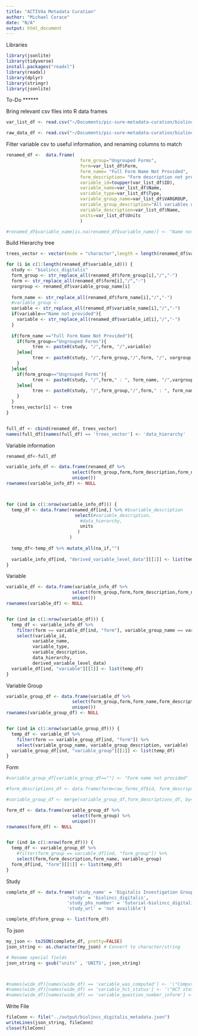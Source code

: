 ```yaml
---
title: "ACTIV4a Metadata Curation"
author: "Michael Corace"
date: "N/A"
output: html_document
---
```


Libraries
```r
library(jsonlite)
library(tidyverse)
install.packages("readxl")
library(readxl)
library(dplyr)
library(stringr)
library(jsonlite)
```

To-Do
******

Bring relevant csv files into R data frames
```r

var_list_df <- read.csv("~/Documents/pic-sure-metadata-curation/biolincc_digitalis/input/var_list.csv")

raw_data_df <- read.csv("~/Documents/pic-sure-metadata-curation/biolincc_digitalis/input/xfer_dig_teaching_v2021_07_15.csv")


```


Filter variable csv to useful information, and renaming columns to match
```r
renamed_df <-  data.frame(
                            form_group="Ungrouped Forms",
                            form=var_list_df$Form,
                            form_name= "Full Form Name Not Provided",
                            form_description= "Form description not provided",
                            variable_id=toupper(var_list_df$ID),
                            variable_name=var_list_df$Name,
                            variable_type=var_list_df$Type,
                            variable_group_name=var_list_df$VARGROUP,
                            variable_group_description="All variables within the group",
                            variable_description=var_list_df$Name,
                            units=var_list_df$Units
                            )

#renamed_df$variable_name[is.na(renamed_df$variable_name)] <- "Name not provided"

```


Build Hierarchy tree
```r
trees_vector <- vector(mode = "character",length = length(renamed_df$variable_id))

for (i in c(1:length(renamed_df$variable_id))) {
  study <- "biolincc_digitalis"
  form_group <- str_replace_all(renamed_df$form_group[i],"/","-")
  form <- str_replace_all(renamed_df$form[i],"/","-")
  vargroup <- renamed_df$variable_group_name[i]
  
  form_name <- str_replace_all(renamed_df$form_name[i],"/","-")
  #variable_group <- 
  variable <- str_replace_all(renamed_df$variable_name[i],"/","-")
  if(variable=="Name not provided"){
    variable <- str_replace_all(renamed_df$variable_id[i],"/","-")
  }
  
  if(form_name =="Full Form Name Not Provided"){
    if(form_group=="Ungrouped Forms"){
          tree <- paste0(study, "/",form, "/",variable)
    }else{
          tree <- paste0(study, "/",form_group,"/",form, "/", vargroup, "/",variable)
    }
  }else{
    if(form_group=="Ungrouped Forms"){
          tree <- paste0(study, "/",form," : ", form_name, "/",vargroup, "/", variable)
    }else{
          tree <- paste0(study, "/",form_group,"/",form," : ", form_name, "/",variable)
    }
  }
  trees_vector[i] <- tree
}  


full_df <- cbind(renamed_df, trees_vector)
names(full_df)[names(full_df) == 'trees_vector'] <- 'data_hierarchy'

```



Variable information
```r
renamed_df<-full_df

variable_info_df <- data.frame(renamed_df %>%
                         select(form_group,form,form_description,form_name,variable_group_name, variable_group_description, variable_id,variable_name,variable_type, units, data_hierarchy,variable_description ) %>%
                         unique())
rownames(variable_info_df) <- NULL



for (ind in c(1:nrow(variable_info_df))) {
  temp_df <- data.frame(renamed_df[ind,] %>% #$variable_description
                          select(#variable_description,
                            #data_hierarchy,
                            units
                           )
                        )
  
  temp_df<-temp_df %>% mutate_all(na_if,"")
  
  variable_info_df[ind, "derived_variable_level_data"][[1]] <- list(temp_df)
}
```


Variable
```r
variable_df <- data.frame(variable_info_df %>%
                         select(form_group,form,form_description,form_name,variable_group_name, variable_group_description) %>%
                         unique())
rownames(variable_df) <- NULL


for (ind in c(1:nrow(variable_df))) {
  temp_df <- variable_info_df %>%
    filter(form == variable_df[ind, "form"], variable_group_name == variable_df[ind, "variable_group_name"]) %>%
    select(variable_id, 
          variable_name, 
          variable_type,
          variable_description,
          data_hierarchy, 
          derived_variable_level_data)
  variable_df[ind, "variable"][[1]] <- list(temp_df)
}
```


Variable Group
```r
variable_group_df <- data.frame(variable_df %>%
                         select(form_group,form,form_name,form_description) %>%
                         unique())
rownames(variable_group_df) <- NULL


for (ind in c(1:nrow(variable_group_df))) {
  temp_df <- variable_df %>%
    filter(form == variable_group_df[ind, "form"]) %>%
    select(variable_group_name, variable_group_description, variable)
  variable_group_df[ind, "variable_group"][[1]] <- list(temp_df)
}
```


Form
```r

#variable_group_df[variable_group_df==""] <- "Form name not provided"

#form_descriptions_df <- data.frame(form=raw_forms_df$id, form_description=raw_forms_df$display_name)

#variable_group_df <- merge(variable_group_df,form_descriptions_df, by="form", all = TRUE)

form_df <- data.frame(variable_group_df %>%
                         select(form_group) %>%
                         unique())
rownames(form_df) <- NULL


for (ind in c(1:nrow(form_df))) {
  temp_df <- variable_group_df %>%
    #filter(form_group == variable_df[ind, "form_group"]) %>%
    select(form,form_description,form_name, variable_group)
  form_df[ind, "form"][[1]] <- list(temp_df)
}
```

Study
```r
complete_df <- data.frame('study_name' = 'Digitalis Investigation Group (DIG) Trial : Dataset for Teaching Purposes',
                       'study' = 'biolincc_digitalis',
                       'study_phs_number' = 'tutorial-biolincc_digitalis',
                       'study_url' = 'not availible')

complete_df$form_group <- list(form_df)
```

To json
```r
my_json <- toJSON(complete_df, pretty=FALSE)
json_string <- as.character(my_json) # Convert to character/string

# Rename special fields
json_string <- gsub("units" , 'UNITS', json_string)



#names(wide_df)[names(wide_df) == 'variable_was_computed'] <- '\"Computed Variable?\"'
#names(wide_df)[names(wide_df) == 'variable_hct_status'] <- '\"HCT status\"'
#names(wide_df)[names(wide_df) == 'variable_question_number_inform'] <- '\"CIBMTR Form number; (question numbers)\"'
```


Write File
```r
fileConn <- file("../output/biolincc_digitalis_metadata.json")
writeLines(json_string, fileConn)
close(fileConn)
```

